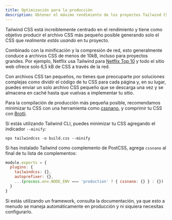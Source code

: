 ```yaml
---
title: Optimización para la producción
description: Obtener el máximo rendimiento de los proyectos Tailwind CSS.
---
```



Tailwind CSS está increíblemente centrado en el rendimiento y tiene como objetivo producir el archivo CSS más pequeño posible generando solo el CSS que _realmente estás usando_ en tu proyecto.

Combinado con la minificación y la compresión de red, esto generalmente conduce a archivos CSS de menos de 10kB, incluso para proyectos grandes. Por ejemplo, Netflix usa Tailwind para [Netflix Top 10](https://top10.netflix.com/) y todo el sitio web ofrece solo 6,5 kB de CSS a través de la red.

Con archivos CSS tan pequeños, no tienes que preocuparte por soluciones complejas como dividir el código de tu CSS para cada página y, en su lugar, puedes enviar un solo archivo CSS pequeño que se descarga una vez y se almacena en caché hasta que vuelvas a implementar tu sitio.

Para la compilación de producción más pequeña posible, recomendamos minimizar tu CSS con una herramienta como [cssnano](https://cssnano.co/), y comprimir tu CSS con [Brotli](https://en.wikipedia.org/wiki/Brotli).

Si estás utilizando Tailwind CLI, puedes minimizar tu CSS agregando el indicador `--minify`:

```shell
npx tailwindcss -o build.css --minify
```

Si has instalado Tailwind como complemento de PostCSS, agrega `cssnano` al final de tu lista de complementos:

```js postcss.config.js
module.exports = {
  plugins: {
    tailwindcss: {},
    autoprefixer: {},
    ...(process.env.NODE_ENV === 'production' ? { cssnano: {} } : {})
  }
}
```

Si estás utilizando un framework, consulta la documentación, ya que esto a menudo se maneja automáticamente en producción y ni siquiera necesitas configurarlo.